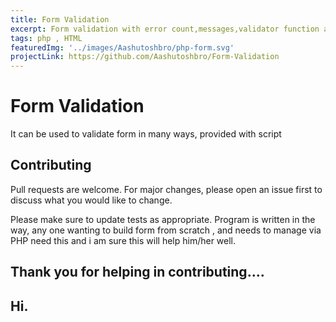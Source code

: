 ```yaml
---
title: Form Validation
excerpt: Form validation with error count,messages,validator function along with script.
tags: php , HTML
featuredImg: '../images/Aashutoshbro/php-form.svg'
projectLink: https://github.com/Aashutoshbro/Form-Validation
---
```


# Form Validation

It can be used to validate form in many ways, provided with script

## Contributing
Pull requests are welcome. For major changes, please open an issue first to discuss what you would like to change.

Please make sure to update tests as appropriate.
Program is written in the way, any one wanting to build form from scratch , and needs to manage via PHP need this and i am sure this will help him/her well.

## Thank you for helping in contributing....
## Hi.
